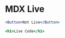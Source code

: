 
  <MDXLiveProvider>
    <div
      {...props}
      style={{
        maxWidth: 768,
        margin: 'auto',
        padding: '2em',
      }}
    />
  </MDXLiveProvider>

# MDX Live

```jsx
<Button>Not Live</Button>
```

```.jsx
<h1>Live Code</h1>
```

